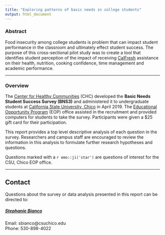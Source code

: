 ---
title: "Exploring patterns of basic needs in college students"
output: html_document
---

### Abstract

Food insecurity among college students is problem that can impact student performance in the classroom and ultimately effect student success. The purpose of this cross-sectional pilot study was to create a tool that identifies student perception of the impact of receiving [CalFresh](https://www.csuchico.edu/calfresh/index.shtml) assistance on their health, nutrition, cooking confidence, time management and academic performance. 

---

### Overview

The [Center for Healthy Communities](https://www.csuchico.edu/chc/) (CHC) developed the **Basic Needs Student Success Survey (BNS3)** and administered it to undergraduate students at [California State University, Chico](https://www.csuchico.edu/) in April 2019. The [Educational Opportunity Program](https://www.csuchico.edu/eop/) (EOP) office assisted in the recruitment and provided computers for students to take the survey. Participants were given a $25 gift card for their participation. 

This report provides a top level descriptive analysis of each question in the survey. Researchers and campus staff are encouraged to review the information in this analysis to formulate further research hypotheses and questions.
  
Questions marked with a `r emo::ji('star')` are questions of interest for the CSU, Chico EOP office.

---

## Contact

Questions about the survey or data analysis presented in this report can be directed to:

##### [Stephanie Bianco](https://www.csuchico.edu/chc/about/staff/stephanie-bianco.shtml)
Email: sbianco@csuchico.edu  
Phone: 530-898-4022

